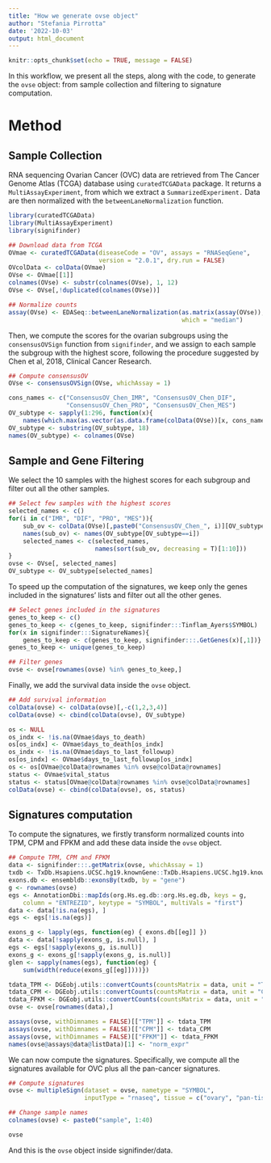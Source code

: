 ```yaml
---
title: "How we generate ovse object"
author: "Stefania Pirrotta"
date: '2022-10-03'
output: html_document
---
```


```r
knitr::opts_chunk$set(echo = TRUE, message = FALSE)
```

In this workflow, we present all the steps, along with the code, to generate the `ovse` object: from sample collection and filtering to signature computation.

# Method
## Sample Collection
RNA sequencing Ovarian Cancer (OVC) data are retrieved from The Cancer Genome Atlas (TCGA) database using `curatedTCGAData` package. It returns a `MultiAssayExperiment`, from which we extract a `SummarizedExperiment.` Data are then normalized with the `betweenLaneNormalization` function.

```r
library(curatedTCGAData)
library(MultiAssayExperiment)
library(signifinder)

## Download data from TCGA
OVmae <- curatedTCGAData(diseaseCode = "OV", assays = "RNASeqGene", 
                         version = "2.0.1", dry.run = FALSE)
OVcolData <- colData(OVmae)
OVse <- OVmae[[1]]
colnames(OVse) <- substr(colnames(OVse), 1, 12)
OVse <- OVse[,!duplicated(colnames(OVse))]

## Normalize counts
assay(OVse) <- EDASeq::betweenLaneNormalization(as.matrix(assay(OVse)), 
                                                which = "median")
```

Then, we compute the scores for the ovarian subgroups using the `consensusOVSign` function from `signifinder`, and we assign to each sample the subgroup with the highest score, following the procedure suggested by Chen et al, 2018, Clinical Cancer Research.
```r
## Compute consensusOV
OVse <- consensusOVSign(OVse, whichAssay = 1)

cons_names <- c("ConsensusOV_Chen_IMR", "ConsensusOV_Chen_DIF", 
                "ConsensusOV_Chen_PRO", "ConsensusOV_Chen_MES")
OV_subtype <- sapply(1:296, function(x){
    names(which.max(as.vector(as.data.frame(colData(OVse))[x, cons_names])))})
OV_subtype <- substring(OV_subtype, 18)
names(OV_subtype) <- colnames(OVse)
```

## Sample and Gene Filtering
We select the 10 samples with the highest scores for each subgroup and filter out all the other samples.
```r
## Select few samples with the highest scores
selected_names <- c()
for(i in c("IMR", "DIF", "PRO", "MES")){
    sub_ov <- colData(OVse)[,paste0("ConsensusOV_Chen_", i)][OV_subtype==i]
    names(sub_ov) <- names(OV_subtype[OV_subtype==i])
    selected_names <- c(selected_names, 
                        names(sort(sub_ov, decreasing = T)[1:10]))
}
ovse <- OVse[, selected_names]
OV_subtype <- OV_subtype[selected_names]
```

To speed up the computation of the signatures, we keep only the genes included in the signatures' lists and filter out all the other genes.
```r
## Select genes included in the signatures
genes_to_keep <- c()
genes_to_keep <- c(genes_to_keep, signifinder:::Tinflam_Ayers$SYMBOL)
for(x in signifinder:::SignatureNames){
    genes_to_keep <- c(genes_to_keep, signifinder:::.GetGenes(x)[,1])}
genes_to_keep <- unique(genes_to_keep)

## Filter genes
ovse <- ovse[rownames(ovse) %in% genes_to_keep,]
```

Finally, we add the survival data inside the `ovse` object.
```r
## Add survival information
colData(ovse) <- colData(ovse)[,-c(1,2,3,4)]
colData(ovse) <- cbind(colData(ovse), OV_subtype)

os <- NULL
os_indx <- !is.na(OVmae$days_to_death)
os[os_indx] <- OVmae$days_to_death[os_indx]
os_indx <- !is.na(OVmae$days_to_last_followup)
os[os_indx] <- OVmae$days_to_last_followup[os_indx]
os <- os[OVmae@colData@rownames %in% ovse@colData@rownames]
status <- OVmae$vital_status
status <- status[OVmae@colData@rownames %in% ovse@colData@rownames]
colData(ovse) <- cbind(colData(ovse), os, status)
```

## Signatures computation
To compute the signatures, we firstly transform normalized counts into TPM, CPM and FPKM and add these data inside the `ovse` object.
```r
## Compute TPM, CPM and FPKM
data <- signifinder:::.getMatrix(ovse, whichAssay = 1)
txdb <- TxDb.Hsapiens.UCSC.hg19.knownGene::TxDb.Hsapiens.UCSC.hg19.knownGene
exons.db <- ensembldb::exonsBy(txdb, by = "gene")
g <- rownames(ovse)
egs <- AnnotationDbi::mapIds(org.Hs.eg.db::org.Hs.eg.db, keys = g, 
    column = "ENTREZID", keytype = "SYMBOL", multiVals = "first")
data <- data[!is.na(egs), ]
egs <- egs[!is.na(egs)]

exons_g <- lapply(egs, function(eg) { exons.db[[eg]] })
data <- data[!sapply(exons_g, is.null), ]
egs <- egs[!sapply(exons_g, is.null)]
exons_g <- exons_g[!sapply(exons_g, is.null)]
glen <- sapply(names(egs), function(eg) {
    sum(width(reduce(exons_g[[eg]])))})

tdata_TPM <- DGEobj.utils::convertCounts(countsMatrix = data, unit = "TPM", geneLength = glen)
tdata_CPM <- DGEobj.utils::convertCounts(countsMatrix = data, unit = "CPM", geneLength = glen)
tdata_FPKM <- DGEobj.utils::convertCounts(countsMatrix = data, unit = "FPKM", geneLength = glen)
ovse <- ovse[rownames(data),]

assays(ovse, withDimnames = FALSE)[["TPM"]] <- tdata_TPM
assays(ovse, withDimnames = FALSE)[["CPM"]] <- tdata_CPM
assays(ovse, withDimnames = FALSE)[["FPKM"]] <- tdata_FPKM
names(ovse@assays@data@listData)[1] <- "norm_expr"
```

We can now compute the signatures. Specifically, we compute all the signatures available for OVC plus all the pan-cancer signatures.
```r
## Compute signatures
ovse <- multipleSign(dataset = ovse, nametype = "SYMBOL", 
                     inputType = "rnaseq", tissue = c("ovary", "pan-tissue"))

## Change sample names
colnames(ovse) <- paste0("sample", 1:40)

ovse
```

And this is the `ovse` object inside signifinder/data.
